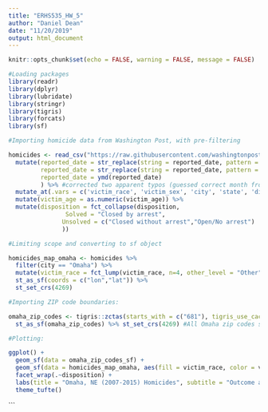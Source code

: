 ```yaml
---
title: "ERHS535_HW_5"
author: "Daniel Dean"
date: "11/20/2019"
output: html_document
---
```


```r
knitr::opts_chunk$set(echo = FALSE, warning = FALSE, message = FALSE)
```

```r
#Loading packages
library(readr)
library(dplyr)
library(lubridate)
library(stringr)
library(tigris)
library(forcats)
library(sf)

#Importing homicide data from Washington Post, with pre-filtering

homicides <- read_csv("https://raw.githubusercontent.com/washingtonpost/data-homicides/master/homicide-data.csv") %>%
  mutate(reported_date = str_replace(string = reported_date, pattern = "201511018", replacement =  "20151018"),
         reported_date = str_replace(string = reported_date, pattern = "201511105", replacement =  "20151018"),
         reported_date = ymd(reported_date)
         ) %>% #corrected two apparent typos (guessed correct month from order) before converting to date format
  mutate_at(.vars = c('victim_race', 'victim_sex', 'city', 'state', 'disposition'), .funs = as.factor) %>%
  mutate(victim_age = as.numeric(victim_age)) %>%
  mutate(disposition = fct_collapse(disposition,
                Solved = "Closed by arrest",
               Unsolved = c("Closed without arrest","Open/No arrest")
               ))

#Limiting scope and converting to sf object

homicides_map_omaha <- homicides %>%
  filter(city == "Omaha") %>%
  mutate(victim_race = fct_lump(victim_race, n=4, other_level = "Other")) %>%
  st_as_sf(coords = c("lon","lat")) %>%
  st_set_crs(4269)

#Importing ZIP code boundaries:

omaha_zip_codes <- tigris::zctas(starts_with = c("681"), tigris_use_cache = TRUE) %>%
  st_as_sf(omaha_zip_codes) %>% st_set_crs(4269) #All Omaha zip codes start with 681, but this also brings in a few non-Omaha zip codes to the south; wonder if it takes a vector instead?

```


```r
#Plotting:

ggplot() + 
  geom_sf(data = omaha_zip_codes_sf) + 
  geom_sf(data = homicides_map_omaha, aes(fill = victim_race, color = victim_race)) +
  facet_wrap(.~disposition) +
  labs(title = "Omaha, NE (2007-2015) Homicides", subtitle = "Outcome and Location", color = "Race of Victim" +
  theme_tufte()

```


```
